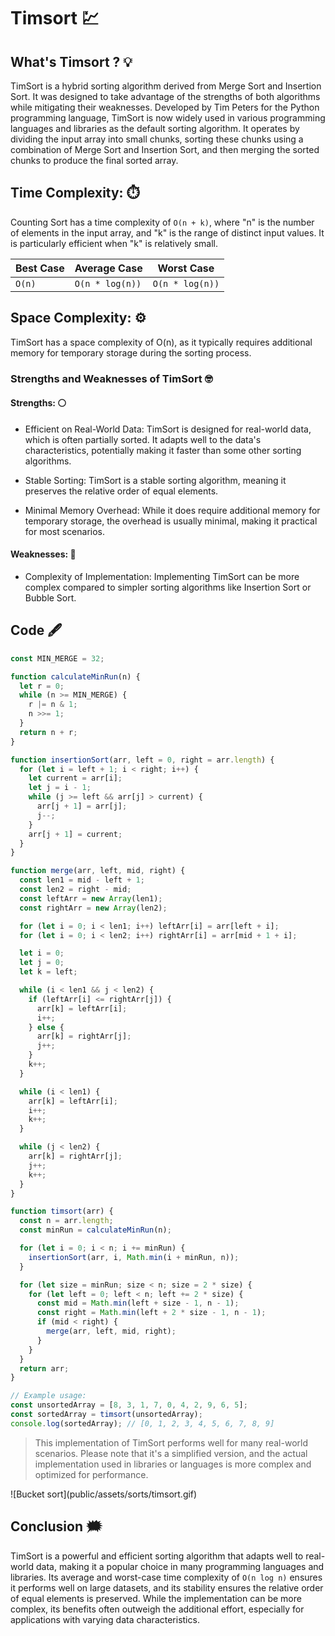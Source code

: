 # Timsort 💹 

## What's Timsort ? 💡
TimSort is a hybrid sorting algorithm derived from Merge Sort and Insertion Sort. 
It was designed to take advantage of the strengths of both algorithms while mitigating 
their weaknesses. Developed by Tim Peters for the Python programming language, TimSort 
is now widely used in various programming languages and libraries as the default sorting 
algorithm. It operates by dividing the input array into small chunks, sorting these chunks 
using a combination of Merge Sort and Insertion Sort, and then merging the sorted chunks 
to produce the final sorted array.

## Time Complexity: ⏱️ 
Counting Sort has a time complexity of `O(n + k)`, where "n" is the number of 
elements in the input array, and "k" is the range of distinct input values. 
It is particularly efficient when "k" is relatively small.

| Best Case  | Average Case  | Worst Case |
| ---------- | ------------- | ---------- |
|   `O(n)`   |   `O(n * log(n))`    |  `O(n * log(n))`  |

## Space Complexity: ⚙️ 
TimSort has a space complexity of O(n), 
as it typically requires additional memory for temporary storage during the sorting process.

### Strengths and Weaknesses of TimSort 🤓
#### Strengths: ⚪️

- Efficient on Real-World Data: TimSort is designed for real-world data, 
which is often partially sorted. It adapts well to the data's characteristics, 
potentially making it faster than some other sorting algorithms.

- Stable Sorting: TimSort is a stable sorting algorithm, 
meaning it preserves the relative order of equal elements.

- Minimal Memory Overhead: While it does require additional memory 
for temporary storage, the overhead is usually minimal, making it practical for most scenarios.



#### Weaknesses: 🔴
- Complexity of Implementation: Implementing TimSort can be more complex compared 
to simpler sorting algorithms like Insertion Sort or Bubble Sort.

## Code 🖋
```js filename="timsort.js" copy
const MIN_MERGE = 32;

function calculateMinRun(n) {
  let r = 0;
  while (n >= MIN_MERGE) {
    r |= n & 1;
    n >>= 1;
  }
  return n + r;
}

function insertionSort(arr, left = 0, right = arr.length) {
  for (let i = left + 1; i < right; i++) {
    let current = arr[i];
    let j = i - 1;
    while (j >= left && arr[j] > current) {
      arr[j + 1] = arr[j];
      j--;
    }
    arr[j + 1] = current;
  }
}

function merge(arr, left, mid, right) {
  const len1 = mid - left + 1;
  const len2 = right - mid;
  const leftArr = new Array(len1);
  const rightArr = new Array(len2);

  for (let i = 0; i < len1; i++) leftArr[i] = arr[left + i];
  for (let i = 0; i < len2; i++) rightArr[i] = arr[mid + 1 + i];

  let i = 0;
  let j = 0;
  let k = left;

  while (i < len1 && j < len2) {
    if (leftArr[i] <= rightArr[j]) {
      arr[k] = leftArr[i];
      i++;
    } else {
      arr[k] = rightArr[j];
      j++;
    }
    k++;
  }

  while (i < len1) {
    arr[k] = leftArr[i];
    i++;
    k++;
  }

  while (j < len2) {
    arr[k] = rightArr[j];
    j++;
    k++;
  }
}

function timsort(arr) {
  const n = arr.length;
  const minRun = calculateMinRun(n);

  for (let i = 0; i < n; i += minRun) {
    insertionSort(arr, i, Math.min(i + minRun, n));
  }

  for (let size = minRun; size < n; size = 2 * size) {
    for (let left = 0; left < n; left += 2 * size) {
      const mid = Math.min(left + size - 1, n - 1);
      const right = Math.min(left + 2 * size - 1, n - 1);
      if (mid < right) {
        merge(arr, left, mid, right);
      }
    }
  }
  return arr;
}

// Example usage:
const unsortedArray = [8, 3, 1, 7, 0, 4, 2, 9, 6, 5];
const sortedArray = timsort(unsortedArray);
console.log(sortedArray); // [0, 1, 2, 3, 4, 5, 6, 7, 8, 9]
```

> This implementation of TimSort performs well for many real-world scenarios. 
Please note that it's a simplified version, and the actual implementation used in libraries or 
languages is more complex and optimized for performance.


<div className="border border-black rounded-sm">
![Bucket sort](public/assets/sorts/timsort.gif)
</div>

## Conclusion 🗯️
TimSort is a powerful and efficient sorting algorithm that 
adapts well to real-world data, making it a popular choice 
in many programming languages and libraries. 
Its average and worst-case time complexity of `O(n log n)` ensures it 
performs well on large datasets, and its stability ensures the relative order of equal 
elements is preserved. While the implementation can be more complex, its benefits often 
outweigh the additional effort, especially for applications with varying data characteristics.